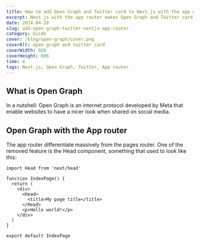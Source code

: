 ```yaml
---
title: How to add Open Graph and Twitter card to Next.js with the app directory
excerpt: Next.js with the app router makes Open Graph and Twitter card so easy to implement! Let' see how to use and test them in a development environment
date: 2024-04-20
slug: add-open-graph-twitter-nextjs-app-router
category: Guide
cover: /blog/open-graph/cover.png
coverAlt: open graph and twitter card
coverWidth: 926
coverHeight: 606
time: 4
tags: Next.js, Open Graph, Twitter, App router
---
```


## What is Open Graph

In a nutshell: Open Graph is an internet protocol developed by Meta that enable websites to have a nicer look when shared on social media.

## Open Graph with the App router

The app router differentiate massively from the pages router. One of the removed feature is the Head component,
something that used to look like this:

``` tsx
import Head from 'next/head'

function IndexPage() {
  return (
    <div>
      <Head>
        <title>My page title</title>
      </Head>
      <p>Hello world!</p>
    </div>
  )
}

export default IndexPage
```

